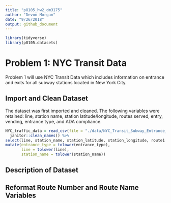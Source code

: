 ```yaml
---
title: "p8105_hw2_dm3175"
author: "Devon Morgan"
date: "9/26/2018"
output: github_document
---
```


```r
library(tidyverse)
library(p8105.datasets)
```

# Problem 1: NYC Transit Data
Problem 1 will use NYC Transit Data which includes information on entrance and exits for all subway stations located in New York City. 

## Import and Clean Dataset

The dataset was first imported and cleaned. The following variables were retained: line, station name, station latitude/longitude, routes served, entry, vending, entrance type, and ADA compliance. 

```r
NYC_traffic_data = read_csv(file = "./data/NYC_Transit_Subway_Entrance_And_Exit_Data.csv") %>% 
  janitor::clean_names() %>% 
select(line, station_name, station_latitude, station_longitude, route1:route11, entry, vending, entrance_type, ada) %>% 
mutate(entrance_type = tolower(entrance_type),
       line = tolower(line),
       station_name = tolower(station_name))
```

## Description of Dataset



## Reformat Route Number and Route Name Variables 




